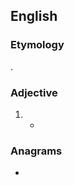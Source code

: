 ==English==

===Etymology===
{{prefix|en|un|dreamed}}.

===Adjective===
{{head|en|adjective}}

# {{alternative form of|en|undreamt}}
#* {{RQ:Shakespeare Winter|4|3|passage=unpathed waters and '''undreamed''' shores}}

===Anagrams===
* {{anagrams|en|a=addeemnru|demaunder|maundered}}